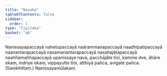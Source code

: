 ```yaml
---
title: "Navaka"
tableOfContents: false
sidebar:
  order: 1
type: "tipitaka"
basket: "ab"
---
```



<DynamicBreadcrumb />

<Paragraph number="1728">
Nanissayapaccayā nahetupaccayā naārammaṇapaccayā naadhipatipaccayā naanantarapaccayā nasamanantarapaccayā nasahajātapaccayā naaññamaññapaccayā upanissaye nava, pacchājāte tīṇi, kamme dve, āhāre ekaṃ, indriye ekaṃ, vippayutte tīṇi, atthiyā pañca, avigate pañca. (Saṃkhittaṃ.)

</Paragraph>

<Paragraph number="1729" type="center">
Nanissayamūlakaṃ.
</Paragraph>